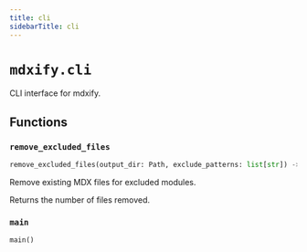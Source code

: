 ```yaml
---
title: cli
sidebarTitle: cli
---
```


# `mdxify.cli`


CLI interface for mdxify.

## Functions

### `remove_excluded_files` <sup><a href="https://github.com/zzstoatzz/mdxify/blob/main/src/mdxify/cli.py#L17" target="_blank"><Icon icon="github" style="width: 14px; height: 14px;" /></a></sup>

```python
remove_excluded_files(output_dir: Path, exclude_patterns: list[str]) -> int
```


Remove existing MDX files for excluded modules.

Returns the number of files removed.


### `main` <sup><a href="https://github.com/zzstoatzz/mdxify/blob/main/src/mdxify/cli.py#L44" target="_blank"><Icon icon="github" style="width: 14px; height: 14px;" /></a></sup>

```python
main()
```
